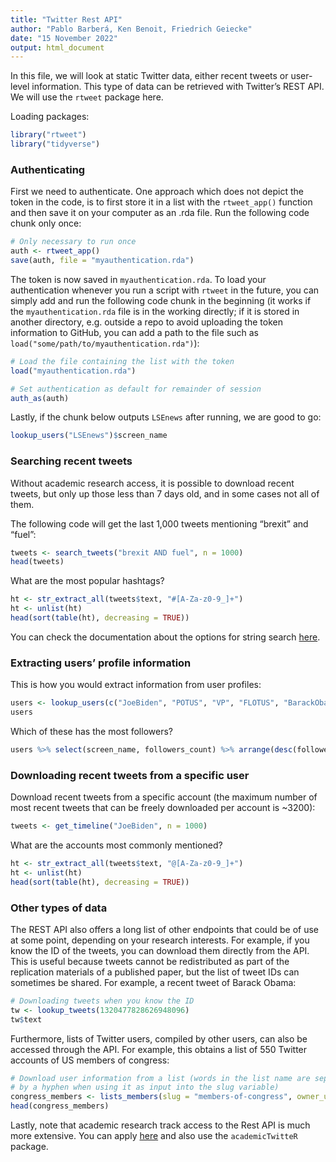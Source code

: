 ```yaml
---
title: "Twitter Rest API"
author: "Pablo Barberá, Ken Benoit, Friedrich Geiecke"
date: "15 November 2022"
output: html_document
---
```


In this file, we will look at static Twitter data, either recent tweets or user-level information. This type of data can be retrieved with Twitter's REST API. We will use the `rtweet` package here.

Loading packages:

```r
library("rtweet")
library("tidyverse")
```

### Authenticating

First we need to authenticate. One approach which does not depict the token in the code, is to first store it in a list with the `rtweet_app()` function and then save it on your computer as an .rda file. Run the following code chunk only once:

```r
# Only necessary to run once
auth <- rtweet_app()
save(auth, file = "myauthentication.rda")
```

The token is now saved in `myauthentication.rda`. To load your authentication whenever you run a script with `rtweet` in the future, you can simply add and run the following code chunk in the beginning (it works if the `myauthentication.rda` file is in the working directly; if it is stored in another directory, e.g. outside a repo to avoid uploading the token information to GitHub, you can add a path to the file such as `load("some/path/to/myauthentication.rda")`):

```r
# Load the file containing the list with the token
load("myauthentication.rda")

# Set authentication as default for remainder of session
auth_as(auth)
```

Lastly, if the chunk below outputs `LSEnews` after running, we are good to go:

```r
lookup_users("LSEnews")$screen_name
```

### Searching recent tweets

Without academic research access, it is possible to download recent tweets, but only up those less than 7 days old, and in some cases not all of them.

The following code will get the last 1,000 tweets mentioning "brexit" and "fuel":

```r
tweets <- search_tweets("brexit AND fuel", n = 1000)
head(tweets)
```

What are the most popular hashtags?

```r
ht <- str_extract_all(tweets$text, "#[A-Za-z0-9_]+")
ht <- unlist(ht)
head(sort(table(ht), decreasing = TRUE))
```

You can check the documentation about the options for string search [here](https://dev.twitter.com/rest/public/search).

### Extracting users' profile information

This is how you would extract information from user profiles:

```r
users <- lookup_users(c("JoeBiden", "POTUS", "VP", "FLOTUS", "BarackObama"))
users
```

Which of these has the most followers?

```r
users %>% select(screen_name, followers_count) %>% arrange(desc(followers_count))
```

### Downloading recent tweets from a specific user

Download recent tweets from a specific account (the maximum number of most recent tweets that can be freely downloaded per account is ~3200):

```r
tweets <- get_timeline("JoeBiden", n = 1000)
```

What are the accounts most commonly mentioned?

```r
ht <- str_extract_all(tweets$text, "@[A-Za-z0-9_]+")
ht <- unlist(ht)
head(sort(table(ht), decreasing = TRUE))
```

### Other types of data

The REST API also offers a long list of other endpoints that could be of use at some point, depending on your research interests. For example, if you know the ID of the tweets, you can download them directly from the API. This is useful because tweets cannot be redistributed as part of the replication materials of a published paper, but the list of tweet IDs can sometimes be shared. For example, a recent tweet of Barack Obama:

```r
# Downloading tweets when you know the ID
tw <- lookup_tweets(1320477828626948096)
tw$text
```

Furthermore, lists of Twitter users, compiled by other users, can also be accessed through the API. For example, this obtains a list of 550 Twitter accounts of US members of congress:

```r
# Download user information from a list (words in the list name are separated
# by a hyphen when using it as input into the slug variable)
congress_members <- lists_members(slug = "members-of-congress", owner_user = "cspan", token = auth)
head(congress_members)
```

Lastly, note that academic research track access to the Rest API is much more extensive. You can apply [here](https://developer.twitter.com/en/products/twitter-api/academic-research) and also use the `academicTwitteR` package.
